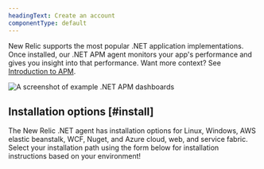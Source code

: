 ```yaml
---
headingText: Create an account
componentType: default
---
```


New Relic supports the most popular .NET application implementations. Once installed, our .NET APM agent monitors your app's performance and gives you insight into that performance. Want more context? See [Introduction to APM](/docs/apm/new-relic-apm/getting-started/introduction-apm).

<img
  title="Example .NET APM dashboards"
  alt="A screenshot of example .NET APM dashboards"
  src="/images/apm_screenshot-crop_overview-of-the-dotnet-agent.webp"
/>

## Installation options [#install]

The New Relic .NET agent has installation options for Linux, Windows, AWS elastic beanstalk, WCF, Nuget, and Azure cloud, web, and service fabric. Select your installation path using the form below for installation instructions based on your environment!
